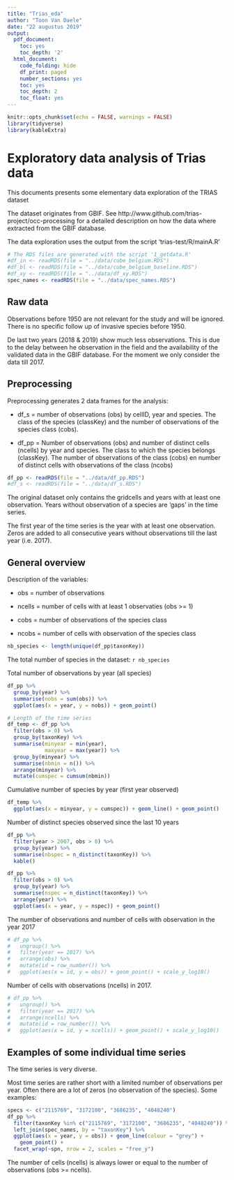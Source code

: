 ```yaml
---
title: "Trias_eda"
author: "Toon Van Daele"
date: "22 augustus 2019"
output:
  pdf_document:
    toc: yes
    toc_depth: '2'
  html_document:
    code_folding: hide
    df_print: paged
    number_sections: yes
    toc: yes
    toc_depth: 2
    toc_float: yes
---
```


```r
knitr::opts_chunk$set(echo = FALSE, warnings = FALSE)
library(tidyverse)
library(kableExtra)
```

# Exploratory data analysis of Trias data

This documents presents some elementary data exploration of the TRIAS dataset

The dataset originates from GBIF. See http://www.github.com/trias-project/occ-processing
for a detailed description on how the data where extracted from the GBIF database.

The data exploration uses the output from the script 'trias-test/R/mainA.R'

```r
# The RDS files are generated with the script '1_getdata.R'
#df_in <- readRDS(file = "../data/cube_belgium.RDS")
#df_bl <- readRDS(file = "../data/cube_belgium_baseline.RDS")
#df_xy <- readRDS(file = "../data/df_xy.RDS")
spec_names <- readRDS(file = "../data/spec_names.RDS")
```

## Raw data

Observations before 1950 are not relevant for the study and will be ignored.
There is no specific follow up of invasive species before 1950.

De last two years (2018 & 2019) show much less observations. This is due to the delay between
he observation in the field and the availability of the validated data in the GBIF database.
For the moment we only consider the data till 2017.

## Preprocessing

Preprocessing generates 2 data frames for the analysis:

- df_s = number of observations (obs) by cellID, year and species. The class of the species (classKey) and the number of observations of the species class (cobs).

- df_pp = Number of observations (obs) and number of distinct cells (ncells) by
year and species. The class to which the species belongs (classKey). The number of observations of the class (cobs) en number of distinct cells with observations of the class (ncobs) 


```r
df_pp <- readRDS(file = "../data/df_pp.RDS")
#df_s <- readRDS(file = "../data/df_s.RDS")
```

The original dataset only contains the gridcells and years with at least one observation.
Years without observation of a species are 'gaps' in the time series.

The first year of the time series is the year with at least one observation.
Zeros are added to all consecutive years without observations till the last year (i.e. 2017).

## General overview

Description of the variables:

- obs = number of observations
- ncells = number of cells with at least 1 observaties (obs >= 1)

- cobs = number of observations of the species class
- ncobs = number of cells with observation of the species class


```r
nb_species <- length(unique(df_pp$taxonKey))
```

The total number of species in the dataset: `r nb_species`


Total number of observations by year (all species)

```r
df_pp %>%
  group_by(year) %>%
  summarise(nobs = sum(obs)) %>%
  ggplot(aes(x = year, y = nobs)) + geom_point()
```


```r
# Length of the time series 
df_temp <- df_pp %>%
  filter(obs > 0) %>%
  group_by(taxonKey) %>%
  summarise(minyear = min(year),
            maxyear = max(year)) %>%
  group_by(minyear) %>%
  summarise(nbmin = n()) %>%
  arrange(minyear) %>%
  mutate(cumspec = cumsum(nbmin))
```

Cumulative number of species by year (first year observed)

```r
df_temp %>%
  ggplot(aes(x = minyear, y = cumspec)) + geom_line() + geom_point()
```

Number of distinct species observed since the last 10 years

```r
df_pp %>%
  filter(year > 2007, obs > 0) %>%
  group_by(year) %>%
  summarise(nbspec = n_distinct(taxonKey)) %>%
  kable()
```



```r
df_pp %>%
  filter(obs > 0) %>%
  group_by(year) %>%
  summarise(nspec = n_distinct(taxonKey)) %>%
  arrange(year) %>%
  ggplot(aes(x = year, y = nspec)) + geom_point()
```


The number of observations and number of cells with observation in the year 2017

```r
# df_pp %>%
#   ungroup() %>%
#   filter(year == 2017) %>%
#   arrange(obs) %>%
#   mutate(id = row_number()) %>%
#   ggplot(aes(x = id, y = obs)) + geom_point() + scale_y_log10()
```

Number of cells with observations (ncells) in 2017.

```r
# df_pp %>%
#   ungroup() %>%
#   filter(year == 2017) %>%
#   arrange(ncells) %>%
#   mutate(id = row_number()) %>%
#   ggplot(aes(x = id, y = ncells)) + geom_point() + scale_y_log10()
```

## Examples of some individual time series

The time series is very diverse.

Most time series are rather short with a limited number of observations per year. Often there are a lot of zeros (no observation of the species). Some examples:

```r
specs <- c("2115769", "3172100", "3686235", "4048240")
df_pp %>%
  filter(taxonKey %in% c("2115769", "3172100", "3686235", "4048240")) %>%
  left_join(spec_names, by = "taxonKey") %>%
  ggplot(aes(x = year, y = obs)) + geom_line(colour = "grey") +
    geom_point() + 
  facet_wrap(~spn, nrow = 2, scales = "free_y")
```

The number of cells (ncells) is always lower or equal to the number of observations (obs >= ncells).


